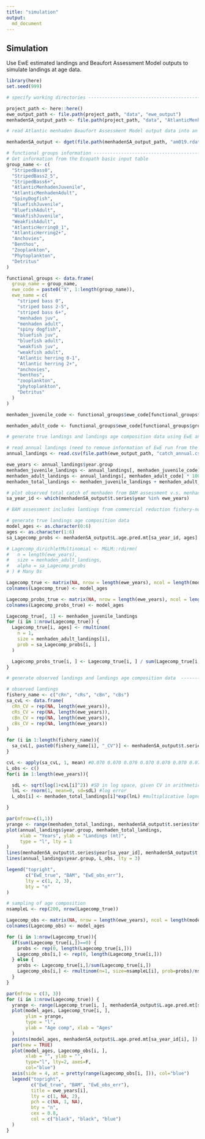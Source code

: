 ```yaml
---
title: "simulation"
output: 
  md_document
---
```


## Simulation 
Use EwE estimated landings and Beaufort Assessment Model outputs to simulate landings at age data.

```r
library(here)
set.seed(999)

# specify working directories ---------------------------------------------

project_path <- here::here()
ewe_output_path <- file.path(project_path, "data", "ewe_output")
menhadenSA_output_path <- file.path(project_path, "data", "AtlanticMenhadenSA")

# read Atlantic menhaden Beaufort Assessment Model output data into an R object --------

menhadenSA_output <- dget(file.path(menhadenSA_output_path, "am019.rdat"))

# functional groups information -------------------------------------------
# Get information from the Ecopath basic input table
group_name <- c(
  "StripedBass0",
  "StripedBass2_5",
  "StripedBass6+",
  "AtlanticMenhadenJuvenile",
  "AtlanticMenhadenAdult",
  "SpinyDogfish",
  "BluefishJuvenile",
  "BluefishAdult",
  "WeakfishJuvenile",
  "WeakfishAdult",
  "AtlanticHerring0_1",
  "AtlanticHerring2+",
  "Anchovies",
  "Benthos",
  "Zooplankton",
  "Phytoplankton",
  "Detritus"
)

functional_groups <- data.frame(
  group_name = group_name,
  ewe_code = paste0("X", 1:length(group_name)),
  ewe_name = c(
    "striped bass 0",
    "striped bass 2-5",
    "striped bass 6+",
    "menhaden juv",
    "menhaden adult",
    "spiny dogfish",
    "bluefish juv",
    "bluefish adult",
    "weakfish juv",
    "weakfish adult",
    "Atlantic herring 0-1",
    "Atlantic herring 2+",
    "anchovies",
    "benthos",
    "zooplankton",
    "phytoplankton",
    "Detritus"
  )
)

menhaden_juvenile_code <- functional_groups$ewe_code[functional_groups$group_name == "AtlanticMenhadenJuvenile"]

menhaden_adult_code <- functional_groups$ewe_code[functional_groups$group_name == "AtlanticMenhadenAdult"]

# generate true landings and landings age composition data using EwE and BAM output data  --------------------------------------

# read annual landings (need to remove information of EwE run from the csv table)
annual_landings <- read.csv(file.path(ewe_output_path, "catch_annual.csv"))

ewe_years <- annual_landings$year.group
menhaden_juvenile_landings <- annual_landings[, menhaden_juvenile_code] * 1000 # in mt
menhaden_adult_landings <- annual_landings[, menhaden_adult_code] * 1000 # in mt
menhaden_total_landings <- menhaden_juvenile_landings + menhaden_adult_landings

# plot observed total catch of menhaden from BAM assessment v.s. menhaden adult catch from EwE
sa_year_id <- which(menhadenSA_output$t.series$year %in% ewe_years)

# BAM assessment includes landings from commercial reduction fishery-north (cRn), commercial reduction fishery-south (cRs), commercial bait fishery-north (cBn), and commercial bait fishery-south (cBs), the age composition data follow dirichlet-multinomial overdispersion parameter (log space)

# generate true landings age composition data
model_ages <- as.character(0:6)
ages <- as.character(1:6)
sa_Lagecomp_probs <- menhadenSA_output$L.age.pred.mt[sa_year_id, ages] / sum(menhadenSA_output$L.age.pred.mt[sa_year_id, ages])

# Lagecomp_dirichletMultinomial <- MGLM::rdirmn(
#   n = length(ewe_years),
#   size = menhaden_adult_landings,
#   alpha = sa_Lagecomp_probs
# ) # Many 0s

Lagecomp_true <- matrix(NA, nrow = length(ewe_years), ncol = length(model_ages))
colnames(Lagecomp_true) <- model_ages

Lagecomp_probs_true <- matrix(NA, nrow = length(ewe_years), ncol = length(model_ages))
colnames(Lagecomp_probs_true) <- model_ages

Lagecomp_true[, 1] <- menhaden_juvenile_landings
for (i in 1:nrow(Lagecomp_true)) {
  Lagecomp_true[i, ages] <- rmultinom(
    n = 1,
    size = menhaden_adult_landings[i],
    prob = sa_Lagecomp_probs[i, ]
  )

  Lagecomp_probs_true[i, ] <- Lagecomp_true[i, ] / sum(Lagecomp_true[i, ])
}

# generate observed landings and landings age composition data  --------

# observed landings
fishery_name <- c("cRn", "cRs", "cBn", "cBs")
sa_cvL <- data.frame(
  cRn_CV = rep(NA, length(ewe_years)),
  cRs_CV = rep(NA, length(ewe_years)),
  cBn_CV = rep(NA, length(ewe_years)),
  cBs_CV = rep(NA, length(ewe_years))
)

for (i in 1:length(fishery_name)){
  sa_cvL[, paste0(fishery_name[i], "_CV")] <- menhadenSA_output$t.series[sa_year_id, paste0("cv.L.", fishery_name[[i]])]
}

cvL <- apply(sa_cvL, 1, mean) #0.070 0.070 0.070 0.070 0.070 0.070 0.070 0.070 0.070 0.070 0.070 0.070 0.070 0.070 0.070 0.070 0.070 0.070 0.070 0.070 0.070 0.070 0.070 0.070 0.070 0.070 0.070 0.070 0.045 0.045 0.045 0.045 0.045
L_obs <- c()
for(i in 1:length(ewe_years)){

  sdL <- sqrt(log(1+cvL[i]^2)) #SD in log space, given CV in arithmetic space
  lnL <- rnorm(1, mean=0, sd=sdL) #log error
  L_obs[i] <- menhaden_total_landings[i]*exp(lnL) #multiplicative lognormal error

}

par(mfrow=c(1,1))
yrange <- range(menhaden_total_landings, menhadenSA_output$t.series$total.L.mt[sa_year_id], L_obs)
plot(annual_landings$year.group, menhaden_total_landings,
     xlab = "Years", ylab = "Landings (mt)",
     type = "l", lty = 1
)
lines(menhadenSA_output$t.series$year[sa_year_id], menhadenSA_output$t.series$total.L.mt[sa_year_id], lty = 2)
lines(annual_landings$year.group, L_obs, lty = 3)

legend("topright",
       c("EwE_true", "BAM", "EwE_obs_err"),
       lty = c(1, 2, 3),
       bty = "n"
)

# sampling of age composition
nsampleL <- rep(200, nrow(Lagecomp_true))

Lagecomp_obs <- matrix(NA, nrow = length(ewe_years), ncol = length(model_ages))
colnames(Lagecomp_obs) <- model_ages

for (i in 1:nrow(Lagecomp_true)){
  if(sum(Lagecomp_true[i,])==0) {
    probs <- rep(0, length(Lagecomp_true[i,]))
    Lagecomp_obs[i,] <- rep(0, length(Lagecomp_true[i,]))
  } else {
    probs <- Lagecomp_true[i,]/sum(Lagecomp_true[i,])
    Lagecomp_obs[i,] <- rmultinom(n=1, size=nsampleL[i], prob=probs)/nsampleL[i]
  }
}

par(mfrow = c(3, 3))
for (i in 1:nrow(Lagecomp_true)) {
  yrange <- range(Lagecomp_true[i, ], menhadenSA_output$L.age.pred.mt[sa_year_id[i], ])
  plot(model_ages, Lagecomp_true[i, ],
       ylim = yrange,
       type = "l",
       ylab = "Age comp", xlab = "Ages"
  )
  points(model_ages, menhadenSA_output$L.age.pred.mt[sa_year_id[i], ])
  par(new = TRUE)
  plot(model_ages, Lagecomp_obs[i, ],
       xlab = "", ylab = "",
       type="l", lty=2, axes=F,
       col="blue")
  axis(side = 4, at = pretty(range(Lagecomp_obs[i, ])), col="blue")
  legend("topright",
         c("EwE_true", "BAM", "EwE_obs_err"),
         title = ewe_years[i],
         lty = c(1, NA, 2),
         pch = c(NA, 1, NA),
         bty = "n",
         cex = 0.8, 
         col = c("black", "black", "blue")
  )
}




```

